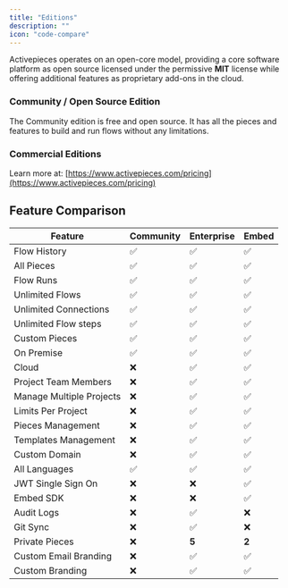 ```yaml
---
title: "Editions"
description: ""
icon: "code-compare"
---
```


Activepieces operates on an open-core model, providing a core software platform as open source licensed under the permissive **MIT** license while offering additional features as proprietary add-ons in the cloud.

### Community / Open Source Edition

The Community edition is free and open source. It has all the pieces and features to build and run flows without any limitations.

### Commercial Editions

Learn more at: [https://www.activepieces.com/pricing](https://www.activepieces.com/pricing)

## Feature Comparison

| Feature                 | Community | Enterprise | Embed |
| ----------------------- | ----------- | -------- | -------|
| Flow History            | ✅         | ✅       | ✅    |
| All Pieces              | ✅         | ✅       | ✅    |
| Flow Runs               | ✅         | ✅       | ✅    |
| Unlimited Flows         | ✅         | ✅       | ✅    |
| Unlimited Connections   | ✅         | ✅       | ✅    |
| Unlimited Flow steps    | ✅         | ✅       | ✅    |
| Custom Pieces           | ✅         | ✅       | ✅    |
| On Premise              | ✅         | ✅       | ✅    |
| Cloud                   | ❌         | ✅       | ✅    |
| Project Team Members    | ❌         | ✅       | ✅    |
| Manage Multiple Projects| ❌         | ✅       | ✅    |
| Limits Per Project      | ❌         | ✅       | ✅    |
| Pieces Management       | ❌         | ✅       | ✅    |
| Templates Management    | ❌         | ✅       | ✅    |
| Custom Domain           | ❌         | ✅       | ✅    |
| All Languages           | ✅         | ✅       | ✅    |
| JWT Single Sign On      | ❌         | ❌       | ✅    |
| Embed SDK               | ❌         | ❌       | ✅    |
| Audit Logs              | ❌         | ✅       | ❌    |
| Git Sync                | ❌         | ✅       | ❌    |
| Private Pieces          | ❌         | <b>5</b >| <b>2</b>|
| Custom Email Branding   | ❌         | ✅       | ✅    |
| Custom Branding         | ❌         | ✅       | ✅    |
